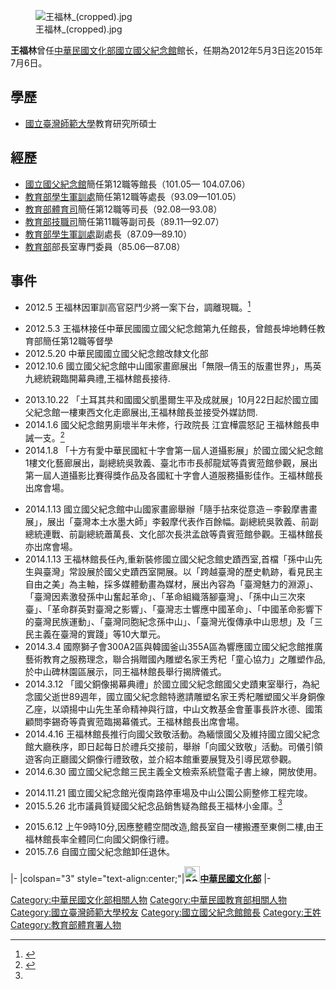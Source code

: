 {{expand|time=2015-04-21T03:07:05+00:00}}
[[File:王福林_(cropped).jpg|thumb]]

'''王福林'''曾任[[中華民國文化部|中華民國文化部]][[國立國父紀念館|國立國父紀念館]]館长，任期為2012年5月3日迄2015年7月6日。


==學歷==
* [[國立臺灣師範大學|國立臺灣師範大學]]教育研究所碩士

==經歷==
* [[國立國父紀念館|國立國父紀念館]]簡任第12職等館長（101.05— 104.07.06）
* [[教育部學生軍訓處|教育部學生軍訓處]]簡任第12職等處長（93.09—101.05）
* [[教育部體育司|教育部體育司]]簡任第12職等司長（92.08—93.08）
* [[教育部技職司|教育部技職司]]簡任第11職等副司長（89.11—92.07）
* [[教育部學生軍訓處|教育部學生軍訓處]]副處長（87.09—89.10）
* [[中華民國教育部|教育部]]部長室專門委員（85.06—87.08）

==事件==
{{commons cat|Wang Fu-lin}}
* 2012.5 王福林因軍訓高官惡鬥少將一案下台，調離現職。<ref>{{Cite news|url=http://magazine.chinatimes.com/ctweekly/20120831003264-300106|title=劉樹林抗命罪獲不起訴 揭軍訓高官惡鬥少將黑幕|last=報導／何豪毅|newspaper=CTnews書刊|accessdate=2016-10-13|language=zh-TW|archive-date=2016-10-13|archive-url=https://web.archive.org/web/20161013215530/http://magazine.chinatimes.com/ctweekly/20120831003264-300106|dead-url=no}}</ref>

* 2012.5.3  王福林接任中華民國國立國父紀念館第九任館長，曾館長坤地轉任教育部簡任第12職等督學
* 2012.5.20 中華民國國立國父紀念館改隸文化部
* 2012.10.6 國立國父紀念館中山國家畫廊展出「無限─倩玉的版畫世界」，馬英九總統親臨開幕典禮,王福林館長接待.

* 2013.10.22 「土耳其共和國國父凱墨爾生平及成就展」10月22日起於國立國父紀念館一樓東西文化走廊展出,王福林館長並接受外媒訪問.
* 2014.1.6 國父紀念館男廁壞半年未修，行政院長 江宜樺震怒記 王福林館長申誡一支。<ref>{{Cite news|url=http://www.chinatimes.com/realtimenews/20140107002852-260407|title=小便斗故障半年 國父紀念館館長記申誡一支|last=中時電子報|newspaper=中時電子報|accessdate=2016-10-13|language=zh-TW|archive-date=2016-10-13|archive-url=https://web.archive.org/web/20161013215711/http://www.chinatimes.com/realtimenews/20140107002852-260407|dead-url=no}}</ref>
* 2014.1.8  「十方有愛中華民國紅十字會第一屆人道攝影展」於國立國父紀念館1樓文化藝廊展出，副總統吳敦義、臺北市市長郝龍斌等貴賓蒞館參觀，展出第一屆人道攝影比賽得獎作品及各國紅十字會人道服務攝影佳作。王福林館長出席會場。

*2014.1.13  國立國父紀念館中山國家畫廊舉辦「隨手拈來從意造－李轂摩書畫展」，展出「臺灣本土水墨大師」李轂摩代表作百餘幅。副總統吳敦義、前副總統連戰、前副總統蕭萬長、文化部次長洪孟啟等貴賓蒞館參觀。王福林館長亦出席會場。
*2014.1.13  王福林館長任內,重新裝修國立國父紀念館史蹟西室,首檔「孫中山先生與臺灣」常設展於國父史蹟西室開展。以「跨越臺灣的歷史軌跡，看見民主自由之美」為主軸，採多媒體動畫為媒材，展出內容為「臺灣魅力的淵源」、「臺灣因素激發孫中山奮起革命」、「革命組織落腳臺灣」、「孫中山三次來臺」、「革命群英對臺灣之影響」、「臺灣志士響應中國革命」、「中國革命影響下的臺灣民族運動」、「臺灣同胞紀念孫中山」、「臺灣光復傳承中山思想」及「三民主義在臺灣的實踐」等10大單元。
*2014.3.4  國際獅子會300A2區與韓國釜山355A區為響應國立國父紀念館推廣藝術教育之服務理念，聯合捐贈國內雕塑名家王秀杞「童心協力」之雕塑作品,於中山碑林園區展示，同王福林館長舉行揭牌儀式。
*2014.3.12  「國父銅像揭幕典禮」於國立國父紀念館國父史蹟東室舉行，為紀念國父逝世89週年，國立國父紀念館特邀請雕塑名家王秀杞雕塑國父半身銅像乙座，以頌揚中山先生革命精神與行誼，中山文教基金會董事長許水德、國策顧問李錫奇等貴賓蒞臨揭幕儀式。王福林館長出席會場。 
*2014.4.16  王福林館長推行向國父致敬活動。為緬懷國父及維持國立國父紀念館大廳秩序，即日起每日於禮兵交接前，舉辦「向國父致敬」活動。司儀引領遊客向正廳國父銅像行禮致敬，並介紹本館重要展覽及引導民眾參觀。
*2014.6.30 國立國父紀念館三民主義全文檢索系統暨電子書上線，開放使用。

* 2014.11.21 國立國父紀念館光復南路停車場及中山公園公廁整修工程完竣。
* 2015.5.26 北市議員質疑國父紀念品銷售疑為館長王福林小金庫。<ref name="#1"/>

*2015.6.12 上午9時10分,因應整體空間改造,館長室自一樓搬遷至東側二樓,由王福林館長率全體同仁向國父銅像行禮。
*2015.7.6  自國立國父紀念館卸任退休。

{{start box}}
{{s-off}}
|-
|colspan="3" style="text-align:center;"|'''[[File:ROC_Ministry_of_Culture_Logo.svg|25px]][[中華民國文化部|中華民國文化部]]'''
|-
{{s-before|[[曾坤地|曾坤地]]}}
{{s-title|[[國立國父紀念館|國父紀念館]]館長<br><small>第九任<br>2012年5月3日－2015年7月5日}}
{{s-after|[[林國章|林國章]]}}
{{end box}}

[[Category:中華民國文化部相關人物|Category:中華民國文化部相關人物]]
[[Category:中華民國教育部相關人物|Category:中華民國教育部相關人物]]
[[Category:國立臺灣師範大學校友|Category:國立臺灣師範大學校友]]
[[Category:國立國父紀念館館長|Category:國立國父紀念館館長]]
[[Category:王姓|Category:王姓]]
[[Category:教育部體育署人物|Category:教育部體育署人物]]